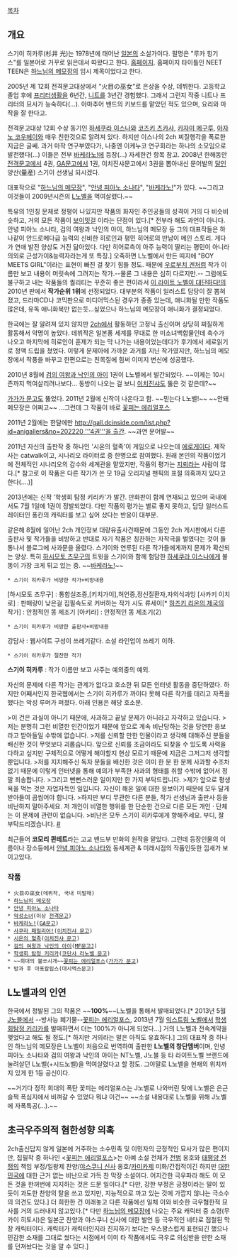 [[목차]]

== 개요 ==
스기이 히카루(杉井 光)는 1978년에 태어난 [[일본]]의 소설가이다. 필명은 "루카 힝기스"를 일본어로 거꾸로 읽은데서 따왔다고 한다. [http://www.d3.dion.ne.jp/~hikaru_s/nvs/index.html 홈페이지]. 홈페이지 타이틀인 NEET TEEN은 [[하느님의 메모장]]의 임시 제목이었다고 한다.

2005년 제 12회 전격문고대상에서 "火目の巫女"로 은상을 수상, 데뷔한다. 고등학교 졸업 후에 [[프리터]]생활을 6년간, [[니트]]를 3년간 경험했다. 그래서 그런지 작중 니트나 프리터의 묘사가 능숙하다(...). 아마추어 밴드의 키보드를 맡았던 적도 있으며, 요리와 마작을 잘 한다고.

전격문고대상 12회 수상 동기인 [[하세쿠라 이스나]]와 [[코즈키 츠카사]], [[카자미 메구루]], [[아자노 코우헤이]]와 매우 친한것으로 알려져 있다. 하지만 이스나의 2ch 찌질행각을 폭로한 지금은 글쎄. 과거 마작 연구부였다가, 나중엔 이케누코 연구회라는 하나의 소모임으로 발전했다(...) 이들은 전부 [[바케라노!]]에 등장(...) 자세한건 항목 참고. 2008년 한해동안 [[전격문고]]에서 4권, [[GA문고]]에서 1권, 이치진샤문고에서 3권을 뽑아내신 문어발의 [[달인]] 양산(量産) 스기이 선생님 되시겠다.

대표작으로 "[[하느님의 메모장]]", "[[안녕 피아노 소나타]]", "[[바케라노!]]"가 있다.
~~그리고 이것들이 2009년시즌의 [[L노벨]]을 먹여살렸다.~~

특유의 1인칭 문체로 정평이 나있지만 작품의 화자인 주인공들의 성격이 거의 다 비슷비슷하고, 거의 모든 작품이 [[보이밋걸]] 이라는 단점이 있다.[* 전부라 해도 과언이 아니다. 안녕 피아노 소나타, 검의 여왕과 낙인의 아이, 하느님의 메모장 등 그의 대표작들은 하나같이 안드로메다급 능력의 신비한 히로인과 평민 히어로의 만남이 메인 스토리. 게다가 연애 발전 양상도 거진 닮아있다. 다만 히어로측이 아주 능력이 딸리는 평민이 아니라 의외로 근성가이&능력자라는게 또 특징.] 오죽하면 L노벨에서 만든 띠지에 "BOY MEETS GIRL"이라는 표현이 빠진 걸 찾기 힘들 정도. 때문에 [[우로부치 겐]]처럼 작가 이름만 보고 내용이 머릿속에 그려지는 작가.--물론 그 내용은 심히 다르지만.-- 그럼에도 불구하고 내는 작품들의 퀄리티는 꾸준히 좋은 편이라서 [[이 라이트 노벨이 대단하다!]]의 2010년 판에서 '''작가순위 1위'''에 선정되었다. 대부분의 작품이 일러스트 담당이 잘 뽑혀졌고, 드라마CD나 코믹판으로 미디어믹스된 경우가 종종 있는데, 애니화될 만한 작품도 많은데, 유독 애니화복만 없는듯...싶었으나 하느님의 메모장이 애니화가 결정되었다.

한국에는 잘 알려져 있지 않지만 [[2ch]]에서 활동하던 고정닉 출신이며 상당히 찌질하게 활동해서 악명이 높았다.
데뷔작은 일본풍 세계를 무대로 한 미소녀백합물인데 촉수가 나오고 마지막에 히로인이 훈제가 되는 막 나가는 내용이었는데다가 후기에서 세로읽기로 정액 드립을 쳤었다.
이렇게 문제아에 가까운 과거를 지닌 작가였지만, 하느님의 메모장에서 작풍을 바꾸고 한편으로는 친목질에 힘써 이미지 변신에 성공했다. 

2010년 8월에 [[검의 여왕과 낙인의 아이]] 1권이 L노벨에서 발간되었다. ~~이제는 10시즌까지 먹여살리려나보다... 동방이 나오는 걸 보니 [[이치진샤]]도 뚫은 것 같은데?~~

[[가가가 문고]]도 뚫었다. 2011년 2월에 신작이 나온다고 함. ~~믿는다 L노벨!~~ ~~안돼 메모장은 어쩌고~~ ...그런데 그 작품이 바로 [[꽃피는 에리얼포스]].

2011년 2월에는 한달에만 [[http://gall.dcinside.com/list.php?id=anigallers&no=202220 '''4권'''을 출간]]. ~~과연 문어발~~

2011년 자신의 출판작 중 하나인 '시온의 혈족'이 게임으로 나오는데 [[에로게]]이다. 제작사는 catwalk이고, 시나리오 라이터로 중 한명으로 참여했다. 원래 본인의 작품이었기에 전체적인 시나리오의 감수와 세계관을 맡았지만, 작품의 평가는 [[지뢰]]라는 사람이 많다.[* 참고로 이 작품은 다른 작가가 쓴 모 19금 오리지널 팬픽의 표절 의혹까지 있다고 한다(....)] 

2013년에는 신작 '학생회 탐정 키리카'가 발간. 만화판이 함께 연재되고 있으며 국내에서도 7월 1일에 1권이 정발되었다. 다만 작품의 평가는 별로 좋지 못하고, 담당 일러스트레이터인 퐁칸의 캐릭터를 보고 싶어 샀다는 반응이 대부분.

같은해 8월에 일어난 2ch 개인정보 대량유출사건때문에 그동안 2ch 게시판에서 다른 출판사 및 작가들을 비방하고 반대로 자기 작품은 칭찬하는 자작극을 벌였다는 것이 들통나서 블로그에 사과문을 올렸다. 스기이와 연루된 다른 작가들에게까지 문제가 확산되는 양상. 특히 [[하시모토 츠무구]]의 트윗을 스기이와 함께 험담한 [[하세쿠라 이스나]]에게 불똥이 가장 크게 튀고 있는 중. ~~[[바케라노!]]~~

 * 스기이 히카루가 비방한 작가+비방내용
[하시모토 츠무구] : 통합실조증,[키치가이],허언증,정신질환자,자의식과잉
[사카키 이치로] : 판매량이 낮은걸 집필속도로 커버하는 작가
시도 류세이[* [[하즈키 리온의 제국]]의 작가] : 안정적인 똥 제조기
[아키라] : 안정적인 똥 제조기(2)

 * 스기이 히카루가 비방한 출판사+비방내용
강담사 : 웹사이트 구성이 쓰레기같다. 소설 라인업이 쓰레기 이하.

 * 스기이 히카루가 절찬한 작가
'''스기이 히카루''' : 작가 이름만 보고 사주는 예외중의 예외.

자신의 문제에 다른 작가는 관계가 없다고 호소한 뒤 모든 인터넷 활동을 중단하였다. 하지만 어째서인지 한국웹에서는 스기이 히카루가 까이다 못해 다른 작가를 데리고 자폭을 했다는 악성 루머가 퍼졌다. 아래 인용은 해당 호소문.

>이 건은 과실이 아니기 때문에, 사과하고 끝날 문제가 아니라고 자각하고 있습니다. 
>저는 분명히 그런 비열한 인간이었기 때문에 앞으로 계속 비난당하는 것을 당연한 응보라고 받아들일 수밖에 없습니다. 
>저를 신뢰할 만한 인물이라고 생각해 대해주신 분들을 배신한 것이 무엇보다 괴롭습니다. 앞으로 신뢰를 조금이라도 되찾을 수 있도록 사력을 다하고 싶지만 구체적으로 어떻게 해야할지 현상 모르기 때문에 지금은 그저그저 생각할 뿐입니다. 
>저를 지지해주신 독자 분들을 배신한 것은 이미 한 분 한 분께 사과할 수조차 없기 때문에 이렇게 인터넷을 통해 예의가 부족한 사과의 형태를 취할 수밖에 없어서 정말 죄송합니다. 
>그리고 뻔뻔스러운 일이지만 한 가지 부탁드립니다. 
>제가 앞으로 평생 욕을 먹는 것은 자업자득인 일입니다. 자신이 해온 일에 대한 응보이기 때문에 모두 달게 받아들여 곱씹어야 합니다. 
>하지만 부디 무관한 다른 분들, 작가 선생님과 출판사 등을 비난하지 말아주세요. 저 개인이 비열한 행위를 한 단순한 건으로 다른 모든 개인 · 단체는 이 문제에 관련이 없습니다. 
>비난은 모두 스기이 히카루에게 향해주세요. 부디, 잘 부탁드리겠습니다. [http://bbs2.ruliweb.daum.net/gaia/do/ruliweb/default/news/521/read?articleId=1179668&objCate1=&bbsId=G003&searchKey=subjectNcontent&itemGroupId=28&itemId=&sortKey=depth&searchValue=%EC%8A%A4%EA%B8%B0%EC%9D%B4&platformId=&pageIndex=1 #]

최근들어 '''코모리 퀸테트'''라는 고교 밴드부 만화의 원작을 맡았다.
그런데 등장인물의 이름이나 장소등에서 [[안녕 피아노 소나타]]와 동세계관 & 미래시점의 작품인듯한 낌새가 보이고있다.

=== 작품 ===
 * 火目の巫女(데뷔작, 국내 미발매)
 * [[하느님의 메모장]]
 * [[안녕 피아노 소나타]]
 * [[악성소녀]](이상 [[전격문고]])
 * [[바케라노!]]([[GA문고]])
 * [[사쿠라 패밀리어!]]([[이치진샤 문고]])
 * [[시온의 혈족]]([[이치진샤 문고]])
 * [[검의 여왕과 낙인의 아이]]([[MF문고J]])
 * [[학생회 탐정 키리카]]([[코단샤 라노벨 문고]])
 * ~~희대의 불쏘시개~~[[꽃피는 에리얼포스]]([[가가가 문고]])
 * 방과 후 아포칼립스(대시엑스문고)
 
== L노벨과의 인연 ==
한국에서 정발된 그의 작품은 ~~'''100%'''~~L노벨을 통해서 발매되었다.[* 2013년 5월 [[J노블]]에서 --방사능 폐기물--[[꽃피는 에리얼포스]], 2013년 7월 [[익스트림 노벨]]에서 [[학생회탐정 키리카]]를 발매하면서 더는 100%가 아니게 되었다...] 거의 L노벨과 전속계약을 맺었다고 해도 될 정도.[* 하지만 거의라는 말은 아직도 유효하다.] 그의 대표작 중 하나인 하느님의 메모장은 L노벨이 처음으로 번역하여 출판한 '''L노벨의 창단멤버'''이며, 안녕 피아노 소나타와 검의 여왕과 낙인의 아이는 NT노벨, J노블 등 타 라이트노벨 브랜드에 눌려살던 L노벨(+시드노벨)을 먹여살렸다고 할 정도. 그야말로 L노벨을 현재의 위치까지 있게 한 1등 공신이다.

~~거기다 정작 희대의 폭탄 꽃피는 에리얼포스는 J노벨로 나와버린 탓에 L노벨은 은근슬쩍 폭심지에서 비껴갈 수 있었다 뭐냐 이건~~ ~~소설 내용대로 L노벨을 위해 J노벨에 자폭특공(...).~~

== 초극우주의적 혐한성향 의혹 ==

2ch출신답지 않게 일본에 거주하는 소수민족 및 이민자의 긍정적인 묘사가 많은 편이지만, 집필작 중 하나인 <[[꽃피는 에리얼포스]]>는 아예 소설 전체가 [[전범]] 옹호와 [[태평양 전쟁]]의 책임 부정/일왕제 찬양/[[야스쿠니 신사]] 옹호/[[카미카제]] 미화/간접적이긴 하지만 [[대한민국]]에 대한 근거 없는 비난으로 가득 찬 막장 소설이다. 어지간한 극우파라 해도 이 모든 것을 한꺼번에 지지하는 것은 드문 일이다.[* 다만, 강한 부정은 긍정이라는 말이 있듯이 과도한 찬양의 탈을 쓰고 있지만, 지능적으로 까고 있는 것에 가깝지 않냐는 극소수의 의견도 있다.] 더 희한한 건 이래놓고 다른 작품에선 일체 이와 비슷한 극우혐한적 묘사를 거의 드러내지 않고있다.[* 다만 [[하느님의 메모장]]에 나오는 주요 캐릭터 중 소령(무카이 히토시)은 일본군 찬양과 야스쿠니 신사에 대한 발언 등 극우적인 네타로 점철된 막장 캐릭터이다. 캐릭터가 캐릭터인지라 진지하기 보다는 우스꽝스럽게 표현되긴 했으나 민감한 소재를 그대로 썼다는 시점에서 이미 타 작품에서도 극우로 의심받을 만한 소재를 던져놨다는 것을 알 수 있다.]
